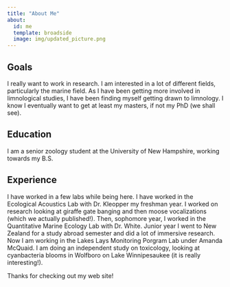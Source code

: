 ```yaml
---
title: "About Me"
about:
  id: me
  template: broadside
  image: img/updated_picture.png
---
```


:::{#me}

## Goals
I really want to work in research. I am interested in a lot of different fields, particularly the marine field. As I have been getting more involved in limnological studies, I have been finding myself getting drawn to limnology. I know I eventually want to get at least my masters, if not my PhD (we shall see). 

## Education
I am a senior zoology student at the University of New Hampshire, working towards my B.S. 

## Experience
I have worked in a few labs while being here. I have worked in the Ecological Acoustics Lab with Dr. Kleopper my freshman year. I worked on research looking at giraffe gate banging and then moose vocalizations (which we actually published!). Then, sophomore year, I worked in the Quantitative Marine Ecology Lab with Dr. White. Junior year I went to New Zealand for a study abroad semester and did a lot of immersive research. Now I am working in the Lakes Lays Monitoring Porgram Lab under Amanda McQuaid. I am doing an independent study on toxicology, looking at cyanbacteria blooms in Wolfboro on Lake Winnipesaukee (it is really interesting!). 

:::

Thanks for checking out my web site!
